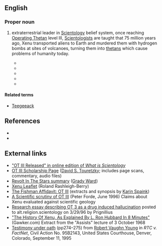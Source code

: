 ==English==
{{wikipedia|Xenu}}
{{wikiquote|Xenu}}
{{commonscat|Xenu}}

===Proper noun===

{{en-proper noun}}

# {{Scientology}} extraterrestrial leader in [[Scientology]] belief system, once reaching [[w:Operating Thetan|Operating Thetan]] level III, [[Scientologist]]s are taught that 75 million years ago, Xenu transported aliens to Earth and murdered them with hydrogen bombs at sites of volcanoes, turning them into [[thetan]]s which cause problems of humanity today. 
#*{{quote-book|year=2007|author=Una McGovern|title=Chambers Dictionary of the Unexplained|url=http://www.amazon.com/Chambers-Dictionary-Unexplained-Una-McGovern/dp/0550102159|isbn=0550102159|publisher=Chambers|page=607|passage=At the heart of Scientology’s belief system is the story of a galactic dictator called '''Xenu''' who, 76 million years ago, imprisoned the billions of people of the 75 planets of the Galactic Federation in volcanoes on Earth and dropped H-bombs on them. This traumatic event separated the thetans from their bodies. These deeply troubled thetans attach themselves in their millions to humans today; and are responsible for illness, perversion and many of the other problems of the human race. Advanced levels of auditing can help Scientologists to rid themselves of these ‘body thetans’.}}
#*{{quote-book|year=2008|author=Michael Streeter|title=Behind Closed Doors: The Power and Influence of Secret Societies|publisher=New Holland Publishers|url=|isbn=|page=219|passage=That incident, the story of '''Xenu''', is an extremely important incident theologically, because it explains why everyone is infested with body thetans here on earth. It is a serious event considered to have happened.}}
#*{{quote-book|year=2009|author=James R. Lewis|title=Scientology|publisher=Oxford University Press|url=|isbn=|page=91|passage=Briefly, one such event is what is known as "Incident 2," which occurred seventy-five million years ago. In this incident the leader ('''Xenu''') of a group of seventy-six planets (the Galactic Confederation) responded to massive overpopulation by transporting large numbers of people to Earth (Teegeeack) and detonating hydrogen bombs in volcanoes to kill the people. Although the bodies were destroyed, the thetans survived.}}
#*{{quote-book|year=2011|author=Janet Reitman|title=[[w:Inside Scientology: The Story of America's Most Secretive Religion|Inside Scientology: The Story of America's Most Secretive Religion]]|publisher=Houghton Mifflin|url=|isbn=|page=100|passage=More than a few Scientologists read the '''Xenu''' story as “a bizarre science fiction story,” as one former member described it. But fearing they'd be denounced for doubting Hubbard's teachings—to do so would be a thought crime — they held their tongue.}}
#*{{quote-book|year=2011|author=Hugh B. Urban|title=[[w:The Church of Scientology: A History of a New Religion|The Church of Scientology: A History of a New Religion]]|publisher=Princeton University Press|url=|isbn=|page=103|passage=A more elaborate version of the '''Xenu'''/Xemu story appears in a lecture attributed to Hubbard from September 1968, also now widely available online.}}

<!-- #*{{quote-book|year=xxxx|author=|title=|publisher=|url=|isbn=|page=xx|passage=blah blah blah.}} -->

====Related terms====
*[[Teegeeack]]

==References==
*{{cite journal|authorlink=Leonie Brinkema|first=Leonie |last=Brinkema|title=[[s:Memorandum Opinion on Religious Technology Center's And Arnaldo Lerma's Motions For Summary Judgment|Memorandum Opinion on Religious Technology Center's And Arnaldo Lerma's Motions For Summary Judgment]]|url=http://en.wikisource.org/wiki/Memorandum_Opinion_on_Religious_Technology_Center%27s_And_Arnaldo_Lerma%27s_Motions_For_Summary_Judgment|publisher=[[w:United States District Court for the Eastern District of Virginia|United States District Court for the Eastern District of Virginia]]|journal=Religious Technology Center v. Lerma|date=October 4, 1996}}
*{{cite journal|last=Kent|first=Stephen A.|authorlink=Stephen A. Kent|url=http://www.solitarytrees.net/pubs/skent/creation.htm|journal=Religious Studies and Theology |volume=18|issue= 2|date=December 1999|pages= 97-126|title=The Creation of 'Religious' Scientology }}

==External links==
* [http://www.whatisscientology.org/html/Part11/Chp33/pg0592.html "OT III Released" in online edition of ''What is Scientology'']
* [http://www.cs.cmu.edu/~dst/OTIII/index.html OT III Scholarship Page] ([[w:David S. Touretzky|David S. Touretzky]]; includes page scans, commentary, audio files)
* [http://www.suburbia.net/~fun/scn/pers/fun/xenu/revolt.html Revolt In The Stars summary] ([[w:Grady Ward|Grady Ward]])
* [http://www.xenu.net/archive/leaflet/ Xenu Leaflet] (Roland Rashleigh-Berry)
* [http://www.spaink.net/fishman/ot3.html The Fishman Affidavit: OT III] (extracts and synopsis by [[w:Karin Spaink|Karin Spaink]])
* [http://www.spaink.net/cos/essays/forde_volcanos.html A Scientific scrutiny of OT III] (Peter Forde, June 1996) Claims about Xenu evaluated against scientific geology
* [http://www.xenu.net/archive/OTIII-scholar/bts-or-dts.txt Research essay describing OT 3 as a drug induced hallucination] posted to alt.religion.scientology on 3/29/96 by Prignillius
* [http://gawker.com/5037013/the-history-of-xenu-as-explained-by-l-ron-hubbard-himself-in-8-minutes "The History Of Xenu, As Explained By L. Ron Hubbard In 8 Minutes"] (Gawker.com) Extract from the "Assists" lecture of 3 October 1968
* [http://www.spaink.net/cos/coskit/faegre/injunc/young.html Testimony under oath] (pp274–275) from [[w:Robert Vaughn Young|Robert Vaughn Young]] in ''RTC v. FactNet'', Civil Action No. 95B2143, United States Courthouse, Denver, Colorado, September 11, 1995